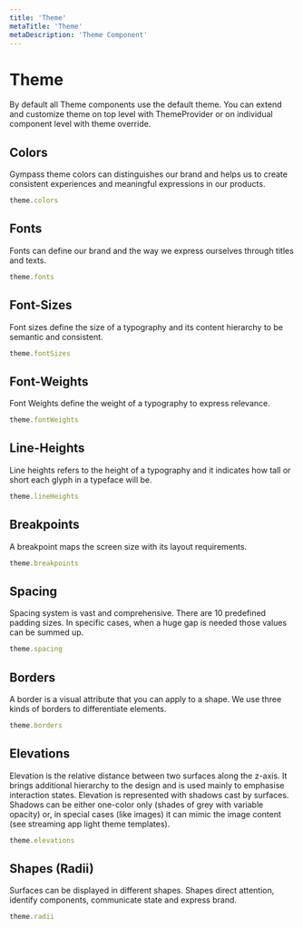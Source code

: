 ```yaml
---
title: 'Theme'
metaTitle: 'Theme'
metaDescription: 'Theme Component'
---
```


# Theme

By default all Theme components use the default theme. You can extend and customize theme on top level with ThemeProvider or on individual component level with theme override.

## Colors

Gympass theme colors can distinguishes our brand and helps us to create
consistent experiences and meaningful expressions in our products.

```javascript type=highlight
theme.colors
```

<ThemeColors />

## Fonts

Fonts can define our brand and the way we express ourselves through
titles and texts.

```javascript type=highlight
theme.fonts
```

<ThemeFonts />

## Font-Sizes


Font sizes define the size of a typography and its content hierarchy to be semantic and consistent.

```javascript type=highlight
theme.fontSizes
```

<ThemeFontSizes />

## Font-Weights

Font Weights define the weight of a typography to express relevance.

```javascript type=highlight
theme.fontWeights
```

<ThemeFontWeights />

## Line-Heights

Line heights refers to the height of a typography and it indicates how tall or
short each glyph in a typeface will be.

```javascript type=highlight
theme.lineHeights
```

<ThemeLineHeights />

## Breakpoints

A breakpoint maps the screen size with its layout requirements.

```javascript type=highlight
theme.breakpoints
```

<ThemeBreakpoints />

## Spacing

Spacing system is vast and comprehensive. There are 10 predefined padding sizes.
In specific cases, when a huge gap is needed those values can be summed up.

```javascript type=highlight
theme.spacing
```

<ThemeSpacing />

## Borders

A border is a visual attribute that you can apply to a shape. We use three kinds
of borders to differentiate elements.

```javascript type=highlight
theme.borders
```

<ThemeBorders />

## Elevations

Elevation is the relative distance between two surfaces along the z-axis.
It brings additional hierarchy to the design and is used mainly to emphasise
interaction states. Elevation is represented with shadows cast by surfaces.
Shadows can be either one-color only (shades of grey with variable opacity) or,
in special cases (like images) it can mimic the image content (see streaming
app light theme templates).

```javascript type=highlight
theme.elevations
```

<ThemeElevations />

## Shapes (Radii)

Surfaces can be displayed in different shapes. Shapes direct attention,
identify components, communicate state and express brand.

```javascript type=highlight
theme.radii
```

<ThemeShape />